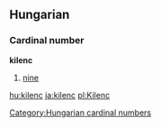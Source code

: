 ==Hungarian==
===Cardinal number===
'''kilenc'''
#[[nine]]

[[Category:Hungarian cardinal numbers]]

[[hu:kilenc]]
[[ja:kilenc]]
[[pl:Kilenc]]